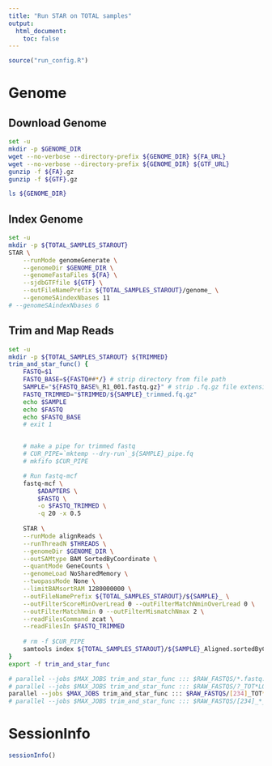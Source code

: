 ```yaml
---
title: "Run STAR on TOTAL samples"
output:
  html_document:
    toc: false
---
```


```r
source("run_config.R")
```

# Genome
## Download Genome
```bash
set -u
mkdir -p $GENOME_DIR
wget --no-verbose --directory-prefix ${GENOME_DIR} ${FA_URL} 
wget --no-verbose --directory-prefix ${GENOME_DIR} ${GTF_URL}
gunzip -f ${FA}.gz
gunzip -f ${GTF}.gz

ls ${GENOME_DIR}
```

## Index Genome
```bash
set -u
mkdir -p ${TOTAL_SAMPLES_STAROUT}
STAR \
    --runMode genomeGenerate \
    --genomeDir $GENOME_DIR \
    --genomeFastaFiles ${FA} \
    --sjdbGTFfile ${GTF} \
    --outFileNamePrefix ${TOTAL_SAMPLES_STAROUT}/genome_ \
    --genomeSAindexNbases 11
# --genomeSAindexNbases 6
```

## Trim and Map Reads
```bash
set -u
mkdir -p ${TOTAL_SAMPLES_STAROUT} ${TRIMMED}
trim_and_star_func() {
    FASTQ=$1
    FASTQ_BASE=${FASTQ##*/} # strip directory from file path
    SAMPLE="${FASTQ_BASE%_R1_001.fastq.gz}" # strip .fq.gz file extension
    FASTQ_TRIMMED="$TRIMMED/${SAMPLE}_trimmed.fq.gz"
    echo $SAMPLE
    echo $FASTQ
    echo $FASTQ_BASE
    # exit 1


    # make a pipe for trimmed fastq
    # CUR_PIPE=`mktemp --dry-run`_${SAMPLE}_pipe.fq
    # mkfifo $CUR_PIPE

    # Run fastq-mcf
    fastq-mcf \
        $ADAPTERS \
        $FASTQ \
        -o $FASTQ_TRIMMED \
        -q 20 -x 0.5
        
    STAR \
    --runMode alignReads \
    --runThreadN $THREADS \
    --genomeDir $GENOME_DIR \
    --outSAMtype BAM SortedByCoordinate \
    --quantMode GeneCounts \
    --genomeLoad NoSharedMemory \
    --twopassMode None \
    --limitBAMsortRAM 1280000000 \
    --outFileNamePrefix ${TOTAL_SAMPLES_STAROUT}/${SAMPLE}_ \
    --outFilterScoreMinOverLread 0 --outFilterMatchNminOverLread 0 \
    --outFilterMatchNmin 0 --outFilterMismatchNmax 2 \
    --readFilesCommand zcat \
    --readFilesIn $FASTQ_TRIMMED        
        
    # rm -f $CUR_PIPE
    samtools index ${TOTAL_SAMPLES_STAROUT}/${SAMPLE}_Aligned.sortedByCoord.out.bam
}
export -f trim_and_star_func

# parallel --jobs $MAX_JOBS trim_and_star_func ::: $RAW_FASTQS/*.fastq.gz
# parallel --jobs $MAX_JOBS trim_and_star_func ::: $RAW_FASTQS/?_TOT*L00[12]*.fastq.gz
parallel --jobs $MAX_JOBS trim_and_star_func ::: $RAW_FASTQS/[234]_TOT*L00[1234]*.fastq.gz
# parallel --jobs $MAX_JOBS trim_and_star_func ::: $RAW_FASTQS/[234]_*_S*_L00*_R1_001.fastq.gz

```


# SessionInfo
```r
sessionInfo()
```
